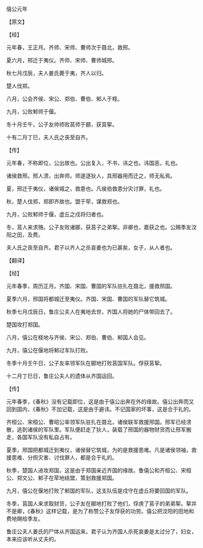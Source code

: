 

僖公元年

【原文】

【经】

元年春，王正月。齐师、宋师、曹师次于聂北，救邢。

夏六月，邢迁于夷仪。齐师、宋师、曹师城邢。

秋七月戊辰，夫人姜氏薨于夷，齐人以归。

楚人伐郑。

八月，公会齐侯、宋公、郑伯、曹伯、邾人于柽。

九月，公败邾师于偃。

冬十月壬午，公子友帅师败莒师于郦，获莒挐。

十有二月丁巳，夫人氏之丧至自齐。

【传】

元年春，不称即位，公出故也。公出复入，不书，讳之也。讳国恶，礼也。

诸侯救邢。邢人溃，出奔师。师遂逐狄人，具邢器用而迁之，师无私焉。

夏，邢迁于夷仪，诸侯城之，救患也。凡侯伯救患分灾讨罪，礼也。

秋，楚人伐郑，郑即齐故也。盟于荦，谋救郑也。

九月，公败邾师于偃，虚丘之戍将归者也。

冬，莒人来求赂。公子友败诸郦，获莒子之弟挐。非卿也，嘉获之也。公赐季友汶阳之田，及费。

夫人氏之丧至自齐。君子以齐人之杀哀姜也为已甚矣，女子，从人者也。

【翻译】

【经】

元年春季，周历正月。齐国、宋国、曹国的军队驻扎在聂北，援救邢国。

夏季六月，邢国将都城迁至夷仪。齐国、宋国、曹国的军队替它筑城。

秋季七月戊辰日，鲁庄公夫人在夷地去世，齐国人将她的尸体带回去了。

楚国攻打郑国。

八月，僖公在柽地与齐侯、宋公、郑伯、曹伯、邾国人会见。

九月，僖公在偃地将邾过军队打败。

冬季十月壬午日，公子友率领军队在郦地打败莒国军队。俘获莒挐。

十二月丁巳日，鲁庄公夫人的遗体从齐国运回。

【传】

元年春季，《春秋》没有记载即位，这是由于僖公出奔在外的缘故。僖公出奔而又回到国内，《春秋》不加记载，这是由于避讳。不记国家的坏事，这是合于礼的。

齐桓公、宋桓公、曹昭公率领军队驻扎在聂北，诸侯联军救援邢国。邢军已经溃散，逃到诸侯的军队里。军队便赶走了狄人，装载了邢国的器物财货而让邢军搬走，各国军队没有私自占有。

夏季，邢国把都城迁到夷仪，诸侯替它筑城，为的是救援患难。凡是诸侯领袖，救援患难、分担灾害、讨伐罪人，都是合于礼的。

秋季，楚国人进攻郑国，这是由于郑国亲近齐国的缘故。鲁僖公和齐桓公、宋桓公、郑文公、邾子在荦地结盟，策划救援郑国。

九月，僖公在偃地打败了邾国的军队，这支队伍是戍守在虚丘将要回国的军队。

冬季，莒国人来求取财货，公子友在郦地打败了他们，俘虏了莒子的弟弟挐。挐并不是卿，《春秋》这样记载，是为了称赞公子友俘获的功劳。僖公把汶阳的田地和费地赐给季友。

鲁庄公夫人姜氏的尸体从齐国运来。君子认为齐国人杀死哀姜是太过分了，妇女，本来应该听从丈夫的。

